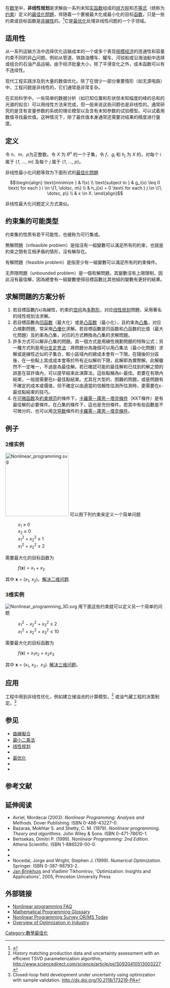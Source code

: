{{NoteTA|G1=Math}}
在[[数学|数学]]中，'''非线性规划'''是求解由一系列未知[[实函数|实函数]]组成的[[方程组|组]][[方程|方程]]和[[不等|不等式]]（统称为[[約束_(數學)|约束]]）定义的[[最佳化問題|最佳化問題]]，伴随着一个要被最大化或最小化的目标[[函数|函数]]，只是一些约束或目标函数是[[非線性|非線性]]的。<ref>{{cite book
  | last = Bertsekas
  | first = Dimitri P.
  | authorlink = Dimitri P. Bertsekas
  | title = Nonlinear Programming
  | edition = Second
  | publisher = Athena Scientific
  | year = 1999
  | location = Cambridge, MA.
  | isbn = 1-886529-00-0 
}}</ref>它是[[最优化|最优化]]处理非线性问题的一个子领域。

==适用性==
从一系列运输方法中选择优化运输成本的一个或多个表现[[规模经济|规模经济]]的连通性和容量约束不同的非[[凸優化|凸]]问题。例如从管道、铁路油槽车、罐车、河驳船或沿海油船中选择或组合的石油产品运输。由于经济批量大小，除了平滑变化之外，成本函数可以有不连续性。

现代工程实践涉及到大量的数值优化。除了在很少一部分重要情形（如无源电路）中，工程问题是非线性的，它们通常是非常复杂。

在实验科学中，一些简单的数据分析（如已知位置和形状但未知幅度的峰的总和的光谱的拟合）可以用线性方法来完成，但一般来说这些问题也是非线性的。通常研究的是含有变量参数的系统的理论模型以及含有未知参数的试验模型。可以试着用数值寻找最优值。这种情况下，除了最优值本身通常还需要对结果的精度进行量度。

== 定义 ==

令 ''n''、''m''、''p''为正整数。令 ''X'' 为 ''R<sup>n</sup>'' 的一个子集，令 ''f''、''g<sub>i</sub>'' 和 ''h<sub>j</sub>'' 为 ''X'' 的{{le|实值函数|real-valued function}}，对每个 ''i'' 属于 {''1'', …, ''m''} 及每个 ''j'' 属于 {''1'', …, ''p''}。

非线性最小化问题等效为下面形式的[[最佳化問題|最佳化問題]]

:<math>
\begin{align}
  \text{minimize }   & f(x) \\
  \text{subject to } & g_i(x) \leq 0 \text{ for each } i \in \{1, \dotsc, m\} \\
                    & h_j(x) = 0 \text{ for each } j \in \{1, \dotsc, p\} \\
                    & x \in X.
\end{align}
</math>

非线性最大化问题定义方式类似。

== 约束集的可能类型 ==

约束集的性质有若干可能性，也被称为可行集或{{le|可行域|feasible region}}。

無解問題（infeasible problem）是指沒有一組變數可以滿足所有的約束，也就是約束之間有互相矛盾的情形，沒有解存在。

有解問題（feasible problem）是指至少有一組變數可以滿足所有的約束條件。

无界限問題（unbounded problem）是一個有解問題，其變數沒有上限限制，因此沒有最佳解，因為總會有一組變數使得目標函數比其他組的變數有更好的結果。

==求解問題的方案分析==
#若目標函數''f(x)''為線性，約束的[[欧几里得空间|空间]]為[[多胞形|多胞形]]，对应[[线性规划|线性规划]]問題，采用著名的线性规划法求解。
#若目標函數為[[凹函数|凹函数]]（最大化）或是[[凸函数|凸函数]]（最小化），且約束為[[凸集|凸集]]，对应凸規劃問題，常采用[[凸優化|凸優化]]求解。若目標函數是凹函数和凸函数的比值（最大化問題）及約束為凸集，对应{{le|分數規劃|fractional programming}}的方式轉換為凸集的求解問題。
#許多方式可以解非凸集的問題。其一個方式是用線性規劃問題的特殊公式；另一種方式則是用[[分支定界|分支定界法]]：將問題分為幾個可以用凸集法（最小化問題）求解或是線性近似的子集合，較小區域內的總成本會有一下限。在隨後的分區後，在一些點上其成成本會等於所有近似解的下限，此解即為實際解。此解雖然不一定唯一，不過是為最佳解。若已確認可能的最佳解和已找到的解之間的誤差在容許值內，可以提早結束此演算法。這些點稱為ε-最佳。若要在有限內結束，一般就需要在ε-最佳點結束。尤其在大型的、困難的問題，或是問題有不確定的成本或價值，但不確定以由適當的信賴性估測所估測時，更需要在ε-最佳點結束的技巧。
#在[[可微函数|可微函数]]及[[卡羅需－庫恩－塔克條件|約束規范]]的條件下，[[卡羅需－庫恩－塔克條件|卡羅需－庫恩－塔克條件]]（KKT條件）是有最佳解的必要條件。在凸集的條件下，這也是充份條件。若其中有些函數是不可微分的，也可以用[[次导数|次导数]]條件的[[卡羅需－庫恩－塔克條件|卡羅需－庫恩－塔克條件]]。<ref>
{{cite book|last=Ruszczyński|first=Andrzej|title=Nonlinear Optimization|publisher=[[普林斯頓大學出版社|Princeton University Press]]|location=Princeton, NJ|year=2006|pages=xii+454|isbn=978-0691119151 |mr=2199043}}</ref>

==例子==

===2维实例===

[[Image:Nonlinear_programming.svg|200px]]
可以用下列约束来定义一个简单问题
:''x''<sub>1</sub> ≥ 0
:''x''<sub>2</sub> ≥ 0
:''x''<sub>1</sub><sup>2</sup> + ''x''<sub>2</sub><sup>2</sup> ≥ 1
:''x''<sub>1</sub><sup>2</sup> + ''x''<sub>2</sub><sup>2</sup> ≤ 2
需要最大化的目标函数为
:''f''('''x''') = ''x''<sub>1</sub> + ''x''<sub>2</sub>
其中 '''x''' = (''x''<sub>1</sub>, ''x''<sub>2</sub>)。[http://apmonitor.com/online/view_pass.php?f=2d.apm 解决二维问题].

===3维实例===
[[Image:Nonlinear_programming_3D.svg|thumb]]
用下面这些约束就可以定义另一个简单的问题
:''x''<sub>1</sub><sup>2</sup> − ''x''<sub>2</sub><sup>2</sup> + ''x''<sub>3</sub><sup>2</sup> ≤ 2
:''x''<sub>1</sub><sup>2</sup> + ''x''<sub>2</sub><sup>2</sup> + ''x''<sub>3</sub><sup>2</sup> ≤ 10
需要最大化的目标函数为
:''f''('''x''') = ''x''<sub>1</sub>''x''<sub>2</sub> + ''x''<sub>2</sub>''x''<sub>3</sub>
其中 '''x''' = (''x''<sub>1</sub>, ''x''<sub>2</sub>，''x''<sub>3</sub>).  [http://apmonitor.com/online/view_pass.php?f=3d.apm 解决三维问题]。

==应用==
工程中用到非线性优化，例如建立储油池的计算模型，<ref>History matching production data and uncertainty assessment with an efficient TSVD parameterization algorithm, http://www.sciencedirect.com/science/article/pii/S0920410513003227</ref> 或油气藏工程的决策制定。<ref>Closed-loop field development under uncertainty using optimization with sample validation. http://dx.doi.org/10.2118/173219-PA</ref>

==参见==
* [[曲線擬合|曲線擬合]]
* [[最小二乘法|最小二乘法]]
* [[线性规划|线性规划]]
* {{le|nl (文件格式)|nl (format)}}
* [[最优化|最优化]]
* {{le|最优化软件列表|List of optimization software}}
*{{le|维尔纳·费恩雪尔|Werner Fenchel}}

==参考文献==
<references/>

==延伸阅读==

* Avriel, Mordecai (2003). ''Nonlinear Programming: Analysis and Methods.'' Dover Publishing. ISBN 0-486-43227-0.
* Bazaraa, Mokhtar S. and Shetty, C. M. (1979). ''Nonlinear programming. Theory and algorithms.'' John Wiley & Sons. ISBN 0-471-78610-1.
* Bertsekas, Dimitri P. (1999). ''Nonlinear Programming: 2nd Edition.'' Athena Scientific. ISBN 1-886529-00-0.
* {{cite book|last1=Bonnans|first1=J. Frédéric|last2=Gilbert|first2=J. Charles|last3=Lemaréchal|first3=Claude| authorlink3=Claude Lemaréchal|last4=Sagastizábal|first4=Claudia A.|title=Numerical optimization: Theoretical and practical aspects|url=http://www.springer.com/mathematics/applications/book/978-3-540-35445-1|edition=Second revised ed. of  translation of 1997 <!-- ''Optimisation numérique: Aspects théoriques et pratiques'' --> French| series=Universitext|publisher=Springer-Verlag|location=Berlin|year=2006|pages=xiv+490|isbn=3-540-35445-X|doi=10.1007/978-3-540-35447-5|mr=2265882}}
* {{cite book|last1=Luenberger|first1=David G.|authorlink1=David G. Luenberger|last2=Ye|first2=Yinyu|authorlink2=Yinyu Ye|title=Linear and nonlinear programming|edition=Third|series=International Series in Operations Research & Management Science|volume=116|publisher=Springer|location=New York|year=2008|pages=xiv+546|isbn=978-0-387-74502-2 | mr = 2423726}}
* Nocedal, Jorge and Wright, Stephen J. (1999). ''Numerical Optimization.'' Springer. ISBN 0-387-98793-2.
* [[Jan_Brinkhuis|Jan Brinkhuis]] and Vladimir Tikhomirov, 'Optimization: Insights and Applications', 2005, Princeton University Press

==外部链接==
*[http://neos-guide.org/non-lp-faq Nonlinear programming FAQ]
*[http://glossary.computing.society.informs.org/ Mathematical Programming Glossary] {{Wayback|url=http://glossary.computing.society.informs.org/ |date=20100328165516 }}
*[https://web.archive.org/web/20090724004340/http://lionhrtpub.com/orms/surveys/nlp/nlp.html Nonlinear Programming Survey OR/MS Today]
*[http://apmonitor.com/wiki/index.php/Main/Background Overview of Optimization in Industry] {{Wayback|url=http://apmonitor.com/wiki/index.php/Main/Background |date=20160306102503 }}

{{DEFAULTSORT:非线性规划}}
[[Category:數學最佳化|Category:數學最佳化]]